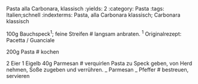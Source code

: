 Pasta alla Carbonara, klassisch
:yields: 2
:category: Pasta
:tags: Italien;schnell
:indexterms: Pasta, alla Carbonara klassisch; Carbonara klassisch

100g Bauchspeck^1^; feine Streifen
# langsam anbraten. ^1^ Originalrezept: Pacetta / Guanciale

200g Pasta
# kochen

2 Eier
1 Eigelb
40g Parmesan
# verquirlen
  Pasta zu Speck geben, von Herd nehmen, Soße zugeben und verrühren.
_ Parmesan
_ Pfeffer
# bestreuen, servieren
